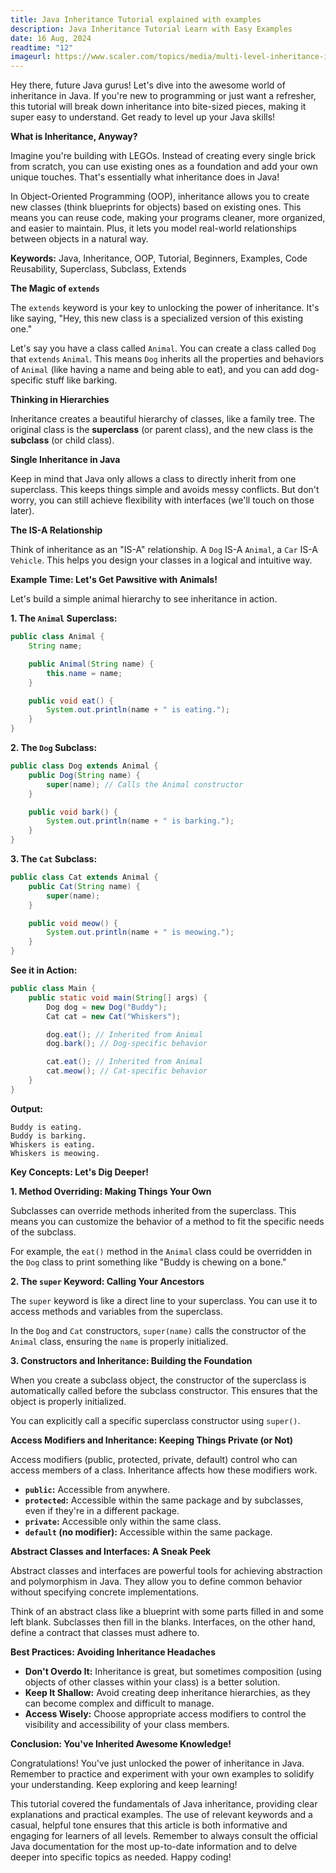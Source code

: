 ```yaml
---
title: Java Inheritance Tutorial explained with examples
description: Java Inheritance Tutorial Learn with Easy Examples
date: 16 Aug, 2024
readtime: "12"
imageurl: https://www.scaler.com/topics/media/multi-level-inheritance-in-python-1024x615.webp
---
```


Hey there, future Java gurus! Let's dive into the awesome world of inheritance in Java.  If you're new to programming or just want a refresher, this tutorial will break down inheritance into bite-sized pieces, making it super easy to understand. Get ready to level up your Java skills!

**What is Inheritance, Anyway?**

Imagine you're building with LEGOs. Instead of creating every single brick from scratch, you can use existing ones as a foundation and add your own unique touches. That's essentially what inheritance does in Java!

In Object-Oriented Programming (OOP), inheritance allows you to create new classes (think blueprints for objects) based on existing ones. This means you can reuse code, making your programs cleaner, more organized, and easier to maintain. Plus, it lets you model real-world relationships between objects in a natural way.

**Keywords:** Java, Inheritance, OOP, Tutorial, Beginners, Examples, Code Reusability, Superclass, Subclass, Extends

**The Magic of `extends`**

The `extends` keyword is your key to unlocking the power of inheritance. It's like saying, "Hey, this new class is a specialized version of this existing one."

Let's say you have a class called `Animal`.  You can create a class called `Dog` that `extends` `Animal`. This means `Dog` inherits all the properties and behaviors of `Animal` (like having a name and being able to eat), and you can add dog-specific stuff like barking.

**Thinking in Hierarchies**

Inheritance creates a beautiful hierarchy of classes, like a family tree. The original class is the **superclass** (or parent class), and the new class is the **subclass** (or child class).

**Single Inheritance in Java**

Keep in mind that Java only allows a class to directly inherit from one superclass.  This keeps things simple and avoids messy conflicts.  But don't worry, you can still achieve flexibility with interfaces (we'll touch on those later).

**The IS-A Relationship**

Think of inheritance as an "IS-A" relationship. A `Dog` IS-A `Animal`, a `Car` IS-A `Vehicle`. This helps you design your classes in a logical and intuitive way.

**Example Time: Let's Get Pawsitive with Animals!**

Let's build a simple animal hierarchy to see inheritance in action.

**1. The `Animal` Superclass:**

```java
public class Animal {
    String name;

    public Animal(String name) {
        this.name = name;
    }

    public void eat() {
        System.out.println(name + " is eating.");
    }
}
```

**2. The `Dog` Subclass:**

```java
public class Dog extends Animal {
    public Dog(String name) {
        super(name); // Calls the Animal constructor
    }

    public void bark() {
        System.out.println(name + " is barking.");
    }
}
```

**3. The `Cat` Subclass:**

```java
public class Cat extends Animal {
    public Cat(String name) {
        super(name);
    }

    public void meow() {
        System.out.println(name + " is meowing.");
    }
}
```

**See it in Action:**

```java
public class Main {
    public static void main(String[] args) {
        Dog dog = new Dog("Buddy");
        Cat cat = new Cat("Whiskers");

        dog.eat(); // Inherited from Animal
        dog.bark(); // Dog-specific behavior

        cat.eat(); // Inherited from Animal
        cat.meow(); // Cat-specific behavior
    }
}
```

**Output:**

```
Buddy is eating.
Buddy is barking.
Whiskers is eating.
Whiskers is meowing.
```

**Key Concepts: Let's Dig Deeper!**

**1. Method Overriding: Making Things Your Own**

Subclasses can override methods inherited from the superclass. This means you can customize the behavior of a method to fit the specific needs of the subclass.

For example, the `eat()` method in the `Animal` class could be overridden in the `Dog` class to print something like "Buddy is chewing on a bone."

**2. The `super` Keyword: Calling Your Ancestors**

The `super` keyword is like a direct line to your superclass. You can use it to access methods and variables from the superclass.

In the `Dog` and `Cat` constructors, `super(name)` calls the constructor of the `Animal` class, ensuring the `name` is properly initialized.

**3. Constructors and Inheritance: Building the Foundation**

When you create a subclass object, the constructor of the superclass is automatically called before the subclass constructor. This ensures that the object is properly initialized.

You can explicitly call a specific superclass constructor using `super()`.

**Access Modifiers and Inheritance: Keeping Things Private (or Not)**

Access modifiers (public, protected, private, default) control who can access members of a class. Inheritance affects how these modifiers work.

* **`public`:** Accessible from anywhere.
* **`protected`:** Accessible within the same package and by subclasses, even if they're in a different package.
* **`private`:** Accessible only within the same class.
* **`default` (no modifier):** Accessible within the same package.

**Abstract Classes and Interfaces: A Sneak Peek**

Abstract classes and interfaces are powerful tools for achieving abstraction and polymorphism in Java. They allow you to define common behavior without specifying concrete implementations.

Think of an abstract class like a blueprint with some parts filled in and some left blank. Subclasses then fill in the blanks.  Interfaces, on the other hand, define a contract that classes must adhere to.

**Best Practices: Avoiding Inheritance Headaches**

* **Don't Overdo It:**  Inheritance is great, but sometimes composition (using objects of other classes within your class) is a better solution.
* **Keep It Shallow:** Avoid creating deep inheritance hierarchies, as they can become complex and difficult to manage.
* **Access Wisely:** Choose appropriate access modifiers to control the visibility and accessibility of your class members.

**Conclusion: You've Inherited Awesome Knowledge!**

Congratulations! You've just unlocked the power of inheritance in Java.  Remember to practice and experiment with your own examples to solidify your understanding.  Keep exploring and keep learning!

This tutorial covered the fundamentals of Java inheritance, providing clear explanations and practical examples.  The use of relevant keywords and a casual, helpful tone ensures that this article is both informative and engaging for learners of all levels.  Remember to always consult the official Java documentation for the most up-to-date information and to delve deeper into specific topics as needed.  Happy coding!